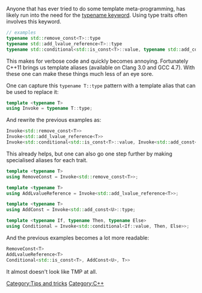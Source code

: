 Anyone that has ever tried to do some template meta-programming, has likely run into the need for the [http://stackoverflow.com/a/613132/46642 typename keyword]. Using type traits often involves this keyword.

<source lang="cpp">
// examples
typename std::remove_const<T>::type
typename std::add_lvalue_reference<T>::type
typename std::conditional<std::is_const<T>::value, typename std::add_const<U>::type, T>::type
</source>

This makes for verbose code and quickly becomes annoying. Fortunately C++11 brings us template aliases (available on Clang 3.0 and GCC 4.7). With these one can make these things much less of an eye sore.

One can capture this <code>typename T::type</code> pattern with a template alias that can be used to replace it:

<source lang="cpp">
template <typename T>
using Invoke = typename T::type;
</source>

And rewrite the previous examples as:

<source lang="cpp">
Invoke<std::remove_const<T>>
Invoke<std::add_lvalue_reference<T>>
Invoke<std::conditional<std::is_const<T>::value, Invoke<std::add_const<U>>, T>>
</source>

This already helps, but one can also go one step further by making specialised aliases for each trait.

<source lang="cpp">
template <typename T>
using RemoveConst = Invoke<std::remove_const<T>>;

template <typename T>
using AddLvalueReference = Invoke<std::add_lvalue_reference<T>>;

template <typename T>
using AddConst = Invoke<std::add_const<U>::type;

template <typename If, typename Then, typename Else>
using Conditional = Invoke<std::conditional<If::value, Then, Else>>;
</source>

And the previous examples becomes a lot more readable:

<source lang="cpp">
RemoveConst<T>
AddLvalueReference<T>
Conditional<std::is_const<T>, AddConst<U>, T>>
</source>

It almost doesn't look like TMP at all.

[[Category:Tips and tricks]]
[[Category:C++]]

